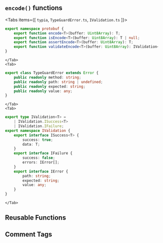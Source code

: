 
## `encode()` functions

<Tabs items={[
    <code>typia</code>, 
    <code>TypeGuardError.ts</code>, 
    <code>IValidation.ts</code>
]}>
    <Tab>
```typescript
export namespace protobuf {
    export function encode<T>(buffer: Uint8Array): T;
    export function isEncode<T>(buffer: Uint8Array): T | null;
    export function assertEncode<T>(buffer: Uint8Array): T;
    export function validateEncode<T>(buffer: Uint8Array): IValidation<T>;
}
```
    </Tab>
    <Tab>
```typescript copy
export class TypeGuardError extends Error {
    public readonly method: string;
    public readonly path: string | undefined;
    public readonly expected: string;
    public readonly value: any;
}
```
    </Tab>
    <Tab>
```typescript copy
export type IValidation<T> =
    | IValidation.ISuccess<T>
    | IValidation.IFailure;
export namespace IValidation {
    export interface ISuccess<T> {
        success: true;
        data: T;
    }
    export interface IFailure {
        success: false;
        errors: IError[];
    }
    export interface IError {
        path: string;
        expected: string;
        value: any;
    }
}
```
    </Tab>
</Tabs>




## Reusable Functions





## Comment Tags